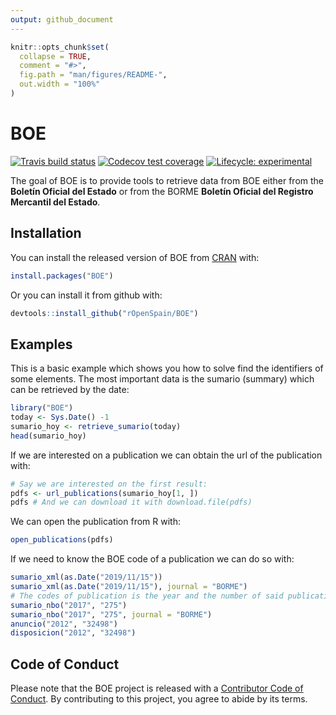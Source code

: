 ```yaml
---
output: github_document
---
```


<!-- README.md is generated from README.Rmd. Please edit that file -->

```r
knitr::opts_chunk$set(
  collapse = TRUE,
  comment = "#>",
  fig.path = "man/figures/README-",
  out.width = "100%"
)
```

# BOE

<!-- badges: start -->
[![Travis build status](https://travis-ci.org/rOpenSpain/BOE.svg?branch=master)](https://travis-ci.org/rOpenSpain/BOE)
[![Codecov test coverage](https://codecov.io/gh/rOpenSpain/BOE/branch/master/graph/badge.svg)](https://codecov.io/gh/rOpenSpain/BOE?branch=master)
[![Lifecycle: experimental](https://img.shields.io/badge/lifecycle-experimental-orange.svg)](https://www.tidyverse.org/lifecycle/#experimental)
<!-- badges: end -->

The goal of BOE is to provide tools to retrieve data from BOE either from the **Boletín Oficial del Estado** or from the BORME **Boletín Oficial del Registro Mercantil del Estado**. 

## Installation

You can install the released version of BOE from [CRAN](https://CRAN.R-project.org) with:

``` r
install.packages("BOE")
```

Or you can install it from github with:

``` r
devtools::install_github("rOpenSpain/BOE")
```

## Examples

This is a basic example which shows you how to solve find the identifiers of some elements.
The most important data is the sumario (summary) which can be retrieved by the date:

```r
library("BOE")
today <- Sys.Date() -1
sumario_hoy <- retrieve_sumario(today)
head(sumario_hoy)
```

If we are interested on a publication we can obtain the url of the publication with:

```r
# Say we are interested on the first result:
pdfs <- url_publications(sumario_hoy[1, ])
pdfs # And we can download it with download.file(pdfs)
```

We can open the publication from R with:

```r
open_publications(pdfs)
```

If we need to know the BOE code of a publication we can do so with:

```r
sumario_xml(as.Date("2019/11/15"))
sumario_xml(as.Date("2019/11/15"), journal = "BORME")
# The codes of publication is the year and the number of said publication
sumario_nbo("2017", "275") 
sumario_nbo("2017", "275", journal = "BORME") 
anuncio("2012", "32498") 
disposicion("2012", "32498")
```

## Code of Conduct

Please note that the BOE project is released with a [Contributor Code of Conduct](https://contributor-covenat.org/version/1/0/0/CODE_OF_CONDUCT.html). By contributing to this project, you agree to abide by its terms.
